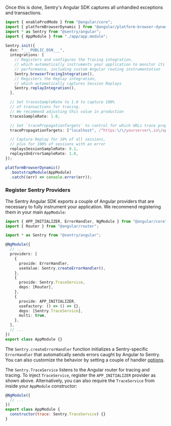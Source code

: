 Once this is done, Sentry's Angular SDK captures all unhandled exceptions and transactions.

<SignInNote />

```typescript {filename: main.ts} {3, 6-30}
import { enableProdMode } from "@angular/core";
import { platformBrowserDynamic } from "@angular/platform-browser-dynamic";
import * as Sentry from "@sentry/angular";
import { AppModule } from "./app/app.module";

Sentry.init({
  dsn: "___PUBLIC_DSN___",
  integrations: [
    // Registers and configures the Tracing integration,
    // which automatically instruments your application to monitor its
    // performance, including custom Angular routing instrumentation
    Sentry.browserTracingIntegration(),
    // Registers the Replay integration,
    // which automatically captures Session Replays
    Sentry.replayIntegration(),
  ],

  // Set tracesSampleRate to 1.0 to capture 100%
  // of transactions for tracing.
  // We recommend adjusting this value in production
  tracesSampleRate: 1.0,

  // Set `tracePropagationTargets` to control for which URLs trace propagation should be enabled
  tracePropagationTargets: ["localhost", /^https:\/\/yourserver\.io\/api/],

  // Capture Replay for 10% of all sessions,
  // plus for 100% of sessions with an error
  replaysSessionSampleRate: 0.1,
  replaysOnErrorSampleRate: 1.0,
});

platformBrowserDynamic()
  .bootstrapModule(AppModule)
  .catch((err) => console.error(err));
```

### Register Sentry Providers

The Sentry Angular SDK exports a couple of Angular providers that are necessary to fully instrument your application. We recommend registering them in your main `AppModule`:

```typescript {filename: app.module.ts} {4, 9-22}
import { APP_INITIALIZER, ErrorHandler, NgModule } from "@angular/core";
import { Router } from "@angular/router";

import * as Sentry from "@sentry/angular";

@NgModule({
  // ...
  providers: [
    {
      provide: ErrorHandler,
      useValue: Sentry.createErrorHandler(),
    },
    {
      provide: Sentry.TraceService,
      deps: [Router],
    },
    {
      provide: APP_INITIALIZER,
      useFactory: () => () => {},
      deps: [Sentry.TraceService],
      multi: true,
    },
  ],
  // ...
})
export class AppModule {}
```

The `Sentry.createErrorHandler` function initializes a Sentry-specific `ErrorHandler` that automatically sends errors caught by Angular to Sentry. You can also customize the behavior by setting a couple of handler [options](https://github.com/getsentry/sentry-javascript/blob/master/packages/angular/src/errorhandler.ts).

The `Sentry.TraceService` listens to the Angular router for tracing and tracing. To inject `TraceService`, register the `APP_INITIALIZER` provider as shown above. Alternatively, you can also require the `TraceService` from inside your `AppModule` constructor:

```javascript {filename: app.module.ts} {5}
@NgModule({
  // ...
})
export class AppModule {
  constructor(trace: Sentry.TraceService) {}
}
```
